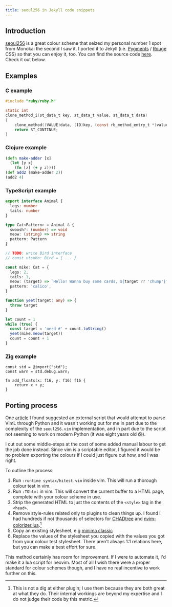```yaml
---
title: seoul256 in Jekyll code snippets
---
```


## Introduction

[seoul256](https://github.com/junegunn/seoul256.vim) is a great colour scheme
that seized my personal number 1 spot from Monokai the second I saw it. I
ported it to Jekyll (i.e. [Pygments](https://pygments.org) /
[Rouge](http://rouge.jneen.net) CSS) so that you can enjoy it, too. You can
find the source code
[here](https://github.com/jorins/jorins.github.io/blob/main/_sass/minima/skins/seoul256-dark.scss).
Check it out below.

## Examples

### C example

```c
#include "ruby/ruby.h"

static int
clone_method_i(st_data_t key, st_data_t value, st_data_t data)
{
    clone_method((VALUE)data, (ID)key, (const rb_method_entry_t *)value);
    return ST_CONTINUE;
}
```

### Clojure example

```clojure
(defn make-adder [x]
  (let [y x]
    (fn [z] (+ y z))))
(def add2 (make-adder 2))
(add2 4)
```

### TypeScript example

```typescript
export interface Animal {
  legs: number
  tails: number
}

type Cat<Pattern> = Animal & {
  swoosh?: (number) => void
  meow: (string) => string
  pattern: Pattern
}

// TODO: write Bird interface
// const utsuho: Bird = { ... }

const mike: Cat = {
  legs: 2,
  tails: 1,
  meow: (target) => `Hello! Wanna buy some cards, ${target ?? 'chump'}?`
  pattern: 'calico',
}

function yeet(target: any) => {
  throw target
}

let count = 1
while (true) {
  const target = 'nerd #' + count.toString()
  yeet(mike.meow(target))
  count = count + 1
}
```

### Zig example

```zig
const std = @import("std");
const warn = std.debug.warn;

fn add_floats(x: f16, y: f16) f16 {
    return x + y;
}
```

## Porting process

One
[article](https://www.uraimo.com/2011/09/21/from-vim-theme-to-pygments-css/) I
found suggested an external script that would attempt to parse VimL through
Python and it wasn't working out for me in part due to the complexity of the
`seoul256.vim` implementation, and in part due to the script not seeming to
work on modern Python (it was eight years old :scream:).

I cut out some middle-steps at the cost of some added manual labour to get the
job done instead. Since vim is a scriptable editor, I figured it would be no
problem exporting the colours if I could just figure out how, and I was right.

To outline the process:

1. Run `:runtime syntax/hitest.vim` inside vim. This will run a thorough colour
   test in vim.
2. Run `:TOhtml` in vim. This will convert the current buffer to a HTML page,
   complete with your colour scheme in use.
3. Strip the generated HTML to just the contents of the `<style>` tag in the
   `<head>`.
4. Remove style-rules related only to plugins to clean things up. I found I had
   hundreds if not thousands of selectors for
   [CHADtree](https://github.com/ms-jpq/chadtree) and
   [nvim-colorizer.lua](https://github.com/norcalli/nvim-colorizer.lua).[^not-a-dig]
5. Copy an existing stylesheet, e.g [minima
   classic](https://github.com/jekyll/minima/blob/master/_sass/minima/skins/classic.scss)
6. Replace the values of the stylesheet you copied with the values you got from
   your colour test stylesheet. There aren't always 1:1 relations here, but you
   can make a best effort for sure.

This method certainly has room for improvement. If I were to automate it, I'd
make it a lua script for neovim. Most of all I wish there were a proper
standard for colour schemes though, and I have no real incentive to work
further on this.

[^not-a-dig]: This is not a dig at either plugin; I use them because they are both great at what they do. Their internal workings are beyond my expertise and I do not judge their code by this metric.
